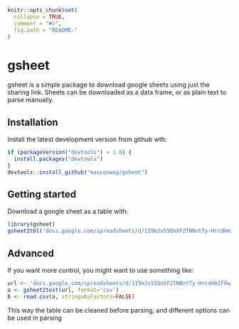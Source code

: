 <!-- README.md is generated from README.Rmd. Please edit that file -->

```r
knitr::opts_chunk$set(
  collapse = TRUE,
  comment = "#>",
  fig.path = "README-"
)
```

# gsheet

gsheet is a simple package to download google sheets using just the sharing link. Sheets can be downloaded as a data frame, or as plain text to parse manually.

## Installation
Install the latest development version from github wth:
```r
if (packageVersion("devtools") < 1.6) {
  install.packages("devtools")
}
devtools::install_github("maxconway/gsheet")
```

## Getting started
Download a google sheet as a table with:
```r
library(gsheet)
gsheet2tbl('docs.google.com/spreadsheets/d/1I9mJsS5QnXF2TNNntTy-HrcdHmIF9wJ8ONYvEJTXSNo')
```

## Advanced
If you want more control, you might want to use something like:
```r
url <- 'docs.google.com/spreadsheets/d/1I9mJsS5QnXF2TNNntTy-HrcdHmIF9wJ8ONYvEJTXSNo'
a <- gsheet2text(url, format='csv')
b <- read.csv(a, stringsAsFactors=FALSE)
```
This way the table can be cleaned before parsing, and different options can be used in parsing


